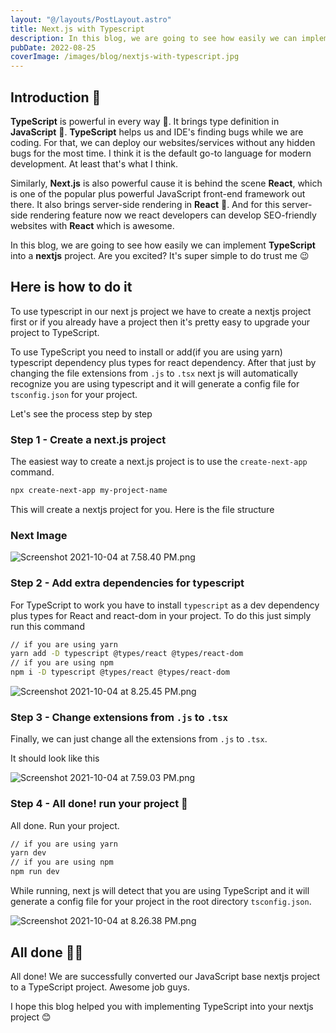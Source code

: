 ```yaml
---
layout: "@/layouts/PostLayout.astro"
title: Next.js with Typescript
description: In this blog, we are going to see how easily we can implement TypeScript into a nextjs project. Are you excited? It's super simple to do trust me 😉.
pubDate: 2022-08-25
coverImage: /images/blog/nextjs-with-typescript.jpg
---
```


## Introduction 🥸

**TypeScript** is powerful in every way 👀. It brings type definition in **JavaScript** 🤯. **TypeScript** helps us and IDE's finding bugs while we are coding. For that, we can deploy our websites/services without any hidden bugs for the most time. I think it is the default go-to language for modern development. At least that's what I think.

Similarly, **Next.js** is also powerful cause it is behind the scene **React**, which is one of the popular plus powerful JavaScript front-end framework out there. It also brings server-side rendering in **React** 🤯. And for this server-side rendering feature now we react developers can develop SEO-friendly websites with **React** which is awesome.

In this blog, we are going to see how easily we can implement **TypeScript** into a **nextjs** project. Are you excited? It's super simple to do trust me 😉

## Here is how to do it

To use typescript in our next js project we have to create a nextjs project first or if you already have a project then it's pretty easy to upgrade your project to TypeScript.

To use TypeScript you need to install or add(if you are using yarn) typescript dependency plus types for react dependency. After that just by changing the file extensions from `.js` to `.tsx` next js will automatically recognize you are using typescript and it will generate a config file for `tsconfig.json` for your project.

Let's see the process step by step

### Step 1 - Create a next.js project

The easiest way to create a next.js project is to use the `create-next-app` command.

```bash
npx create-next-app my-project-name
```

This will create a nextjs project for you. Here is the file structure

### Next Image

![Screenshot 2021-10-04 at 7.58.40 PM.png](https://cdn.hashnode.com/res/hashnode/image/upload/v1633357391580/3PvfbUgdS.png)

### Step 2 - Add extra dependencies for typescript

For TypeScript to work you have to install `typescript` as a dev dependency plus types for React and react-dom in your project. To do this just simply run this command

```bash
// if you are using yarn
yarn add -D typescript @types/react @types/react-dom
// if you are using npm
npm i -D typescript @types/react @types/react-dom
```

![Screenshot 2021-10-04 at 8.25.45 PM.png](https://cdn.hashnode.com/res/hashnode/image/upload/v1633357391580/3PvfbUgdS.png)

### Step 3 - Change extensions from `.js` to `.tsx`

Finally, we can just change all the extensions from `.js` to `.tsx`.

It should look like this

![Screenshot 2021-10-04 at 7.59.03 PM.png](https://cdn.hashnode.com/res/hashnode/image/upload/v1633357422916/cn7YzDids.png)

### Step 4 - All done! run your project 🎉

All done. Run your project.

```bash
// if you are using yarn
yarn dev
// if you are using npm
npm run dev
```

While running, next js will detect that you are using TypeScript and it will generate a config file for your project in the root directory `tsconfig.json`.

![Screenshot 2021-10-04 at 8.26.38 PM.png](https://cdn.hashnode.com/res/hashnode/image/upload/v1633357616813/iadGNIa3t.png)

## All done 🥳🎉

All done! We are successfully converted our JavaScript base nextjs project to a TypeScript project. Awesome job guys.

I hope this blog helped you with implementing TypeScript into your nextjs project 😊
